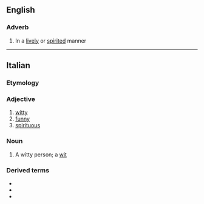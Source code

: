 ==English==

===Adverb===
{{en-adv|-}}

# {{lb|en|music}} In a [[lively]] or [[spirited]] manner

----

==Italian==

===Etymology===
{{suffix|it|spirito|oso}}

===Adjective===
{{it-adj|spiritos}}

# [[witty]]
# [[funny]]
# [[spirituous]]

===Noun===
{{it-noun|m|f=spiritosa}}

# A witty person; a [[wit]]

===Derived terms===
* {{l|it|spiritosaggine}}
* {{l|it|spiritosamente}}
* {{l|it|spiritosità}}